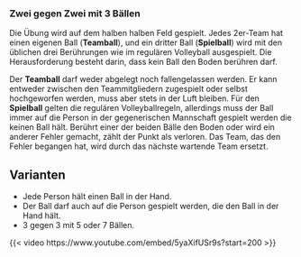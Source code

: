 ### Zwei gegen Zwei mit 3 Bällen

Die Übung wird auf dem halben halben Feld gespielt. Jedes 2er-Team hat einen eigenen Ball (**Teamball**), und ein dritter Ball (**Spielball**) wird mit den üblichen drei Berührungen wie im regulären Volleyball ausgespielt. Die Herausforderung besteht darin, dass kein Ball den Boden berühren darf.

Der **Teamball** darf weder abgelegt noch fallengelassen werden. Er kann entweder zwischen den Teammitgliedern zugespielt oder selbst hochgeworfen werden, muss aber stets in der Luft bleiben. Für den **Spielball** gelten die regulären Volleyballregeln, allerdings muss der Ball immer auf die Person in der gegenerischen Mannschaft gespielt werden die keinen Ball hält. Berührt einer der beiden Bälle den Boden oder wird ein anderer Fehler gemacht, zählt der Punkt als verloren. Das Team, das den Fehler begangen hat, wird durch das nächste wartende Team ersetzt.

:::{.callout-tip}
## Varianten

- Jede Person hält einen Ball in der Hand.
- Der Ball darf auch auf die Person gespielt werden, die den Ball in der Hand hält.
- 3 gegen 3 mit 5 oder 7 Bällen. 
:::

{{< video https://www.youtube.com/embed/5yaXifUSr9s?start=200 >}}
